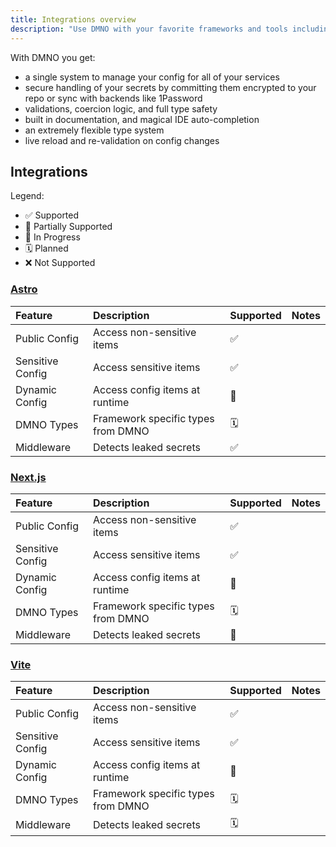 ```yaml
--- 
title: Integrations overview
description: "Use DMNO with your favorite frameworks and tools including: Astro, Next.js, Vite, and Node.js."
---
```


With DMNO you get:
- a single system to manage your config for all of your services
- secure handling of your secrets by committing them encrypted to your repo or sync with backends like 1Password
- validations, coercion logic, and full type safety
- built in documentation, and magical IDE auto-completion
- an extremely flexible type system
- live reload and re-validation on config changes


## Integrations

Legend: 
- ✅ Supported
- 🧰 Partially Supported
- 🚧 In Progress
- 🗓️ Planned 
- ❌ Not Supported


### [Astro](/docs/integrations/astro/) 

| Feature | Description | Supported | Notes |
| :--- | :--- | :--- | :--- |
| Public Config | Access non-sensitive items  | ✅ | | 
| Sensitive Config | Access sensitive items | ✅ |
| Dynamic Config | Access config items at runtime | 🧰| |
| DMNO Types | Framework specific types from DMNO | 🗓️ | |
| Middleware | Detects leaked secrets | ✅ | |


### [Next.js](/docs/integrations/nextjs/)

| Feature | Description | Supported | Notes |
| :--- | :--- | :--- | :--- |
| Public Config | Access non-sensitive items  | ✅ | | 
| Sensitive Config | Access sensitive items | ✅ |
| Dynamic Config | Access config items at runtime | 🧰| |
| DMNO Types | Framework specific types from DMNO | 🗓️ | |
| Middleware | Detects leaked secrets | 🧰 | |



### [Vite](/docs/integrations/vite/)

| Feature | Description | Supported | Notes |
| :--- | :--- | :--- | :--- |
| Public Config | Access non-sensitive items  | ✅ | | 
| Sensitive Config | Access sensitive items | ✅ |
| Dynamic Config | Access config items at runtime | 🧰| |
| DMNO Types | Framework specific types from DMNO | 🗓️ | |
| Middleware | Detects leaked secrets | 🗓️ | |
